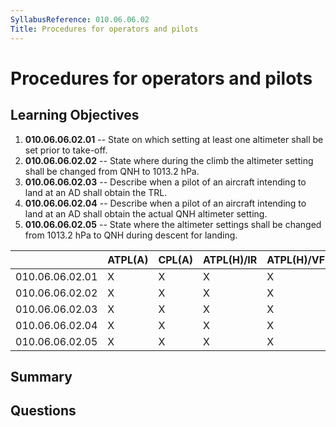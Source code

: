 ```yaml
---
SyllabusReference: 010.06.06.02
Title: Procedures for operators and pilots
---
```


# Procedures for operators and pilots

## Learning Objectives

1.  **010.06.06.02.01** -- State on which setting at least one altimeter shall be
    set prior to take-off.
2.  **010.06.06.02.02** -- State where during the climb the altimeter setting
    shall be changed from QNH to 1013.2 hPa.
3.  **010.06.06.02.03** -- Describe when a pilot of an aircraft intending to land
    at an AD shall obtain the TRL.
4.  **010.06.06.02.04** -- Describe when a pilot of an aircraft intending to land
    at an AD shall obtain the actual QNH altimeter setting.
5.  **010.06.06.02.05** -- State where the altimeter settings shall be changed
    from 1013.2 hPa to QNH during descent for landing.

|                 | ATPL(A) | CPL(A) | ATPL(H)/IR | ATPL(H)/VFR | CPL(H) | IR | CBIR(A) |
| --------------- | ------- | ------ | ---------- | ----------- | ------ | -- | ------- |
| 010.06.06.02.01 | X       | X      | X          | X           | X      | X  | X       |
| 010.06.06.02.02 | X       | X      | X          | X           | X      | X  | X       |
| 010.06.06.02.03 | X       | X      | X          | X           | X      | X  | X       |
| 010.06.06.02.04 | X       | X      | X          | X           | X      | X  | X       |
| 010.06.06.02.05 | X       | X      | X          | X           | X      | X  | X       |

## Summary

## Questions
